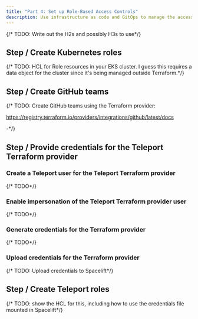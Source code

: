 ```yaml
---
title: "Part 4: Set up Role-Based Access Controls"
description: Use infrastructure as code and GitOps to manage the access that Teleport users have to resources in your cluster
---
```


{/* TODO: Write out the H2s and possibly H3s to use*/}

## Step / Create Kubernetes roles

{/* TODO: HCL for Role resources in your EKS cluster. I guess this requires a
data object for the cluster since it's being managed outside Terraform.*/}

## Step / Create GitHub teams

{/* TODO: Create GitHub teams using the Terraform provider:

https://registry.terraform.io/providers/integrations/github/latest/docs

-*/}

## Step / Provide credentials for the Teleport Terraform provider

### Create a Teleport user for the Teleport Terraform provider

{/* TODO*/}

### Enable impersonation of the Teleport Terraform provider user

{/* TODO*/}

### Generate credentials for the Terraform provider

{/* TODO*/}

### Upload credentials for the Terraform provider

{/* TODO: Upload credentials to Spacelift*/}

## Step / Create Teleport roles

{/* TODO: show the HCL for this, including how to use the credentials file
mounted in Spacelift*/}
